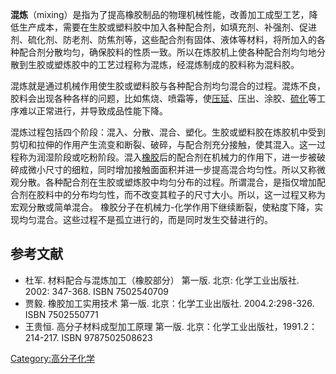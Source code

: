 '''混炼'''（mixing）是指为了提高橡胶制品的物理机械性能，改善加工成型工艺，降低生产成本，需要在生胶或塑料胶中加入各种配合剂，如填充剂、补强剂、促进剂、硫化剂、防老剂、防焦剂等，这些配合剂有固体、液体等材料，将所加入的各种配合剂分散均匀，确保胶料的性质一致。所以在炼胶机上使各种配合剂均匀地分散到生胶或塑炼胶中的工艺过程称为混炼，经混炼制成的胶料称为混料胶。

混炼就是通过机械作用使生胶或塑料胶与各种配合剂均匀混合的过程。混炼不良，胶料会出现各种各样的问题，比如焦烧、喷霜等，使[[压延|压延]]、压出、涂胶、[[硫化|硫化]]等工序难以正常进行，并导致成品性能下降。

混炼过程包括四个阶段：混入、分散、混合、塑化。生胶或塑料胶在炼胶机中受到剪切和拉伸的作用产生流变和断裂、破碎，与配合剂充分接触，使其混入。这一过程称为润湿阶段或吃粉阶段。混入[[橡胶|橡胶]]后的配合剂在机械力的作用下，进一步被破碎成微小尺寸的细粒，同时增加接触面面积并进一步提高混合均匀性。所以又称微观分散。各种配合剂在生胶或塑炼胶中均匀分布的过程。所谓混合，是指仅增加配合剂在胶料中的分布均匀性，而不改变其粒子的尺寸大小。所以，这一过程又称为宏观分散或简单混合。 橡胶分子在机械力-化学作用下继续断裂，使粘度下降，实现均匀混合。这些过程不是孤立进行的，而是同时发生交替进行的。

==参考文献==
{{refbegin|2}}
*杜军. 材料配合与混炼加工（橡胶部分） 第一版. 北京: 化学工业出版社. 2002: 347-368. ISBN 7502540709 
*贾毅. 橡胶加工实用技术 第一版. 北京：化学工业出版社. 2004.2:298-326. ISBN 7502550771
*王贵恒. 高分子材料成型加工原理   第一版. 北京：化学工业出版社，1991.2：214-217. ISBN 9787502508623
{{refend}}

[[Category:高分子化学|Category:高分子化学]]